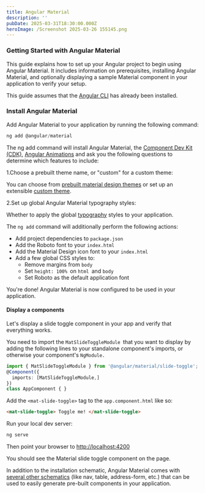 ```yaml
---
title: Angular Material
description: ''
pubDate: 2025-03-31T18:30:00.000Z
heroImage: /Screenshot 2025-03-26 155145.png
---
```


### Getting Started with Angular Material

This guide explains how to set up your Angular project to begin using Angular Material. It includes information on prerequisites, installing Angular Material, and optionally displaying a sample Material component in your application to verify your setup.

This guide assumes that the [Angular CLI](https://angular.dev/tools/cli/setup-local#install-the-angular-cli) has already been installed.

### Install Angular Material

Add Angular Material to your application by running the following command:

```typescript
ng add @angular/material
```

The ng add command will install Angular Material, the [Component Dev Kit (CDK)](https://material.angular.io/cdk/categories), [Angular Animations](https://angular.dev/guide/animations) and ask you the following questions to determine which features to include:

1.Choose a prebuilt theme name, or "custom" for a custom theme:

You can choose from [prebuilt material design themes](https://material.angular.io/guide/theming#pre-built-themes) or set up an extensible [custom theme](https://material.angular.io/guide/theming#defining-a-theme).

2.Set up global Angular Material typography styles:

Whether to apply the global [typography](https://material.angular.io/guide/typography) styles to your application.

The `ng add` command will additionally perform the following actions:

* Add project dependencies to `package.json`
* Add the Roboto font to your `index.html`
* Add the Material Design icon font to your `index.html`
* Add a few global CSS styles to:
  * Remove margins from `body`
  * Set `height: 100% `on `html `and `body`
  * Set Roboto as the default application font

You're done! Angular Material is now configured to be used in your application.

#### Display a components

Let's display a slide toggle component in your app and verify that everything works.

You need to import the `MatSlideToggleModule `that you want to display by adding the following lines to your standalone component's imports, or otherwise your component's `NgModule.`

```typescript
import { MatSlideToggleModule } from '@angular/material/slide-toggle';
@Component({
  imports: [MatSlideToggleModule,]
})
class AppComponent { }

```

Add the `<mat-slide-toggle>` tag to the `app.component.html` like so:

```html
<mat-slide-toggle> Toggle me! </mat-slide-toggle>
```

Run your local dev server:

```typescript
ng serve
```

Then point your browser to [http://localhost:4200](http://localhost:4200/)

You should see the Material slide toggle component on the page.

In addition to the installation schematic, Angular Material comes with [several other schematics](https://material.angular.io/guide/schematics) (like nav, table, address-form, etc.) that can be used to easily generate pre-built components in your application.
